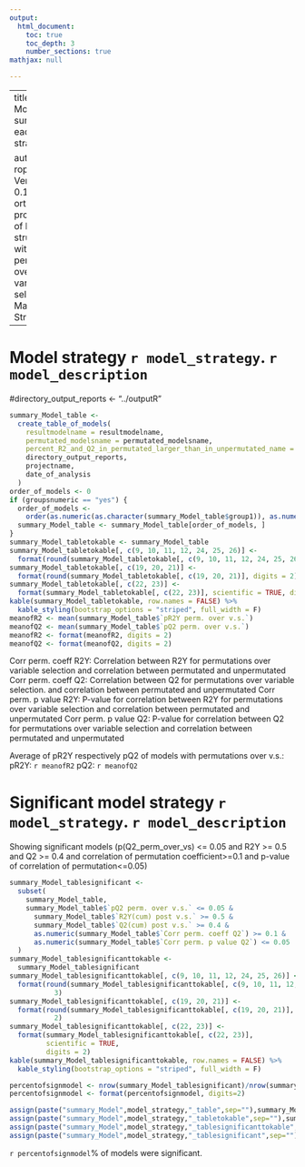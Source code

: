 ---
output:
  html_document:
    toc: true
    toc_depth: 3
    number_sections: true
mathjax: null

---

---
title: |
    | Model summary each strategy

author: |
    | roplspvs: Version 0.16.0
    | R orthogonal projections of latent structures with permutation over variable selection
    | Marika Strom
---

# Model strategy `r model_strategy`. `r model_description`
#directory_output_reports <- "../outputR"
```{r, echo=FALSE}

summary_Model_table <-
  create_table_of_models(
    resultmodelname = resultmodelname,
    permutated_modelsname = permutated_modelsname,
    percent_R2_and_Q2_in_permutated_larger_than_in_unpermutated_name = percent_R2_and_Q2_in_permutated_larger_than_in_unpermutated_name,
    directory_output_reports,
    projectname,
    date_of_analysis
  )
order_of_models <- 0
if (groupsnumeric == "yes") {
  order_of_models <-
    order(as.numeric(as.character(summary_Model_table$group1)), as.numeric(as.character(summary_Model_table$group2)))
  summary_Model_table <- summary_Model_table[order_of_models, ]
}
summary_Model_tabletokable <- summary_Model_table
summary_Model_tabletokable[, c(9, 10, 11, 12, 24, 25, 26)] <-
  format(round(summary_Model_tabletokable[, c(9, 10, 11, 12, 24, 25, 26)], digits = 3), nsmall = 3)
summary_Model_tabletokable[, c(19, 20, 21)] <-
  format(round(summary_Model_tabletokable[, c(19, 20, 21)], digits = 2), nsmall = 2)
summary_Model_tabletokable[, c(22, 23)] <-
  format(summary_Model_tabletokable[, c(22, 23)], scientific = TRUE, digits = 2)
kable(summary_Model_tabletokable, row.names = FALSE) %>%
  kable_styling(bootstrap_options = "striped", full_width = F)
meanofR2 <- mean(summary_Model_table$`pR2Y perm. over v.s.`)
meanofQ2 <- mean(summary_Model_table$`pQ2 perm. over v.s.`)
meanofR2 <- format(meanofR2, digits = 2)
meanofQ2 <- format(meanofQ2, digits = 2)

```
Corr perm. coeff R2Y: Correlation between R2Y for permutations over variable selection and correlation between permutated and unpermutated
Corr perm. coeff Q2: Correlation between Q2 for permutations over variable selection. and correlation between permutated and unpermutated
Corr perm. p value R2Y: P-value for correlation between R2Y for permutations over variable selection and correlation between permutated and unpermutated
Corr perm. p value Q2: P-value for correlation between Q2 for permutations over variable selection and correlation between permutated and unpermutated

Average of pR2Y respectively pQ2 of models with permutations over v.s.:
pR2Y: `r meanofR2`
pQ2: `r meanofQ2`



# Significant model strategy `r model_strategy`.  `r model_description` 
Showing significant models (p(Q2_perm_over_vs) <= 0.05 and R2Y >= 0.5 and Q2 >= 0.4 and correlation of permutation coefficient>=0.1 and p-value of correlation of permutation<=0.05)


```{r, echo=FALSE}

summary_Model_tablesignificant <-
  subset(
    summary_Model_table,
    summary_Model_table$`pQ2 perm. over v.s.` <= 0.05 &
      summary_Model_table$`R2Y(cum) post v.s.` >= 0.5 &
      summary_Model_table$`Q2(cum) post v.s.` >= 0.4 &
      as.numeric(summary_Model_table$`Corr perm. coeff Q2`) >= 0.1 &
      as.numeric(summary_Model_table$`Corr perm. p value Q2`) <= 0.05
  )
summary_Model_tablesignificanttokable <-
  summary_Model_tablesignificant
summary_Model_tablesignificanttokable[, c(9, 10, 11, 12, 24, 25, 26)] <-
  format(round(summary_Model_tablesignificanttokable[, c(9, 10, 11, 12, 24, 25, 26)], 3), nsmall =
           3)
summary_Model_tablesignificanttokable[, c(19, 20, 21)] <-
  format(round(summary_Model_tablesignificanttokable[, c(19, 20, 21)], 2), nsmall =
           2)
summary_Model_tablesignificanttokable[, c(22, 23)] <-
  format(summary_Model_tablesignificanttokable[, c(22, 23)],
         scientific = TRUE,
         digits = 2)
kable(summary_Model_tablesignificanttokable, row.names = FALSE) %>%
  kable_styling(bootstrap_options = "striped", full_width = F)

percentofsignmodel <- nrow(summary_Model_tablesignificant)/nrow(summary_Model_table)*100
percentofsignmodel <- format(percentofsignmodel, digits=2)

assign(paste("summary_Model",model_strategy,"_table",sep=""),summary_Model_table)
assign(paste("summary_Model",model_strategy,"_tabletokable",sep=""),summary_Model_tabletokable)
assign(paste("summary_Model",model_strategy,"_tablesignificanttokable",sep=""),summary_Model_tablesignificanttokable)
assign(paste("summary_Model",model_strategy,"_tablesignificant",sep=""),summary_Model_tablesignificant)

```
`r percentofsignmodel`% of models were significant.

